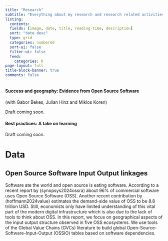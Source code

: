 ```yaml
---
title: "Research"
subtitle: "Everything about my research and research related activities."
listing:
  contents: .
  fields: [image, date, title, reading-time, description]
  sort: "date desc"
  type: grid
  categories: numbered
  sort-ui: false
  filter-ui: false
  feed: 
    categories: R
page-layout: full
title-block-banner: true
comments: false
---
```


#### Success and geography: Evidence from Open Source Software

(with Gabor Bekes, Julian Hinz and Miklos Koren)

Draft coming soon.

#### Best practices: A take on learning

Draft coming soon.

# Data

## Open Source Software Input Output linkages

Software ate the world and open source is eating software. According to a recent report by (synopsys2024ossra) about $96\%$ of commercial software uses Open Source Software (OSS). Another recent contribution by (hoffmann2024value) estimates the demand-side value of OSS to be $8.8$ trillion USD. Still, economists only have limited understanding of this vital part of the modern digital infrastructure which is also due to the lack of tools to think about OSS. In this report, we focus on geographical aspects of the input output structure observed in five OSS ecosystems. We use tools of the Global Value Chains (GVCs) literature to build global Open-Source-Software-Input-Output (OSSIO) tables based on software dependencies.

